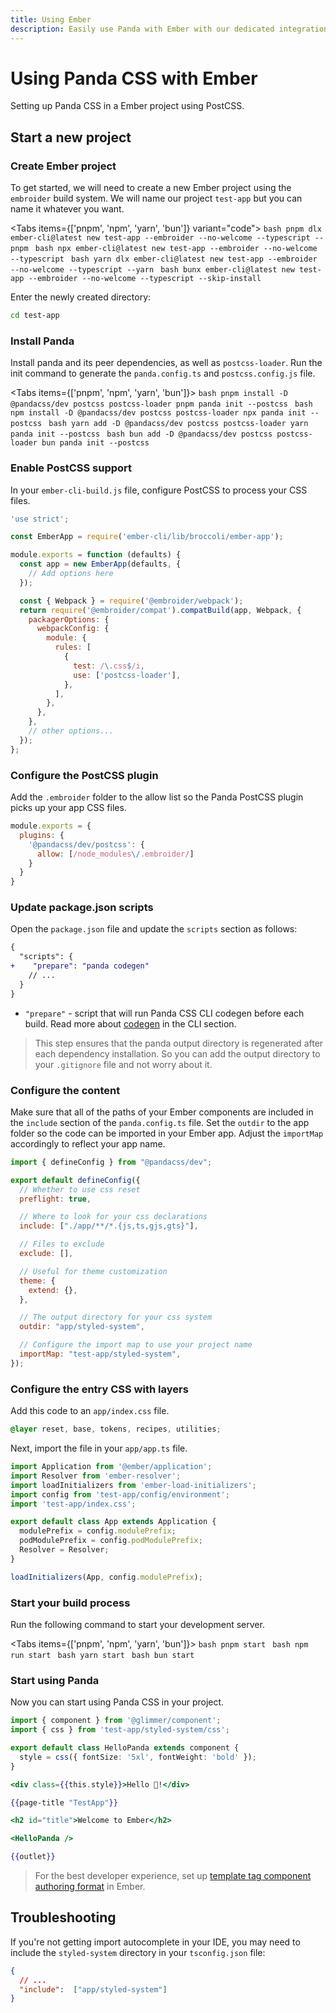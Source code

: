 ```yaml
---
title: Using Ember
description: Easily use Panda with Ember with our dedicated integration.
---
```


# Using Panda CSS with Ember

Setting up Panda CSS in a Ember project using PostCSS.

## Start a new project

<Steps>

### Create Ember project

To get started, we will need to create a new Ember project using the `embroider` build system. We will name our project `test-app` but you can name it whatever you want.

<Tabs items={['pnpm', 'npm', 'yarn', 'bun']} variant="code">
  <Tab>
    ```bash
    pnpm dlx ember-cli@latest new test-app --embroider --no-welcome --typescript --pnpm
    ```
  </Tab>
  <Tab>
    ```bash
    npx ember-cli@latest new test-app --embroider --no-welcome --typescript
    ```
  </Tab>
  <Tab>
    ```bash
    yarn dlx ember-cli@latest new test-app --embroider --no-welcome --typescript --yarn
    ```
  </Tab>
  <Tab>
    ```bash
    bunx ember-cli@latest new test-app --embroider --no-welcome --typescript --skip-install
    ```
  </Tab>
</Tabs>

Enter the newly created directory:

```bash
cd test-app
```

### Install Panda

Install panda and its peer dependencies, as well as `postcss-loader`. Run the init command to generate the `panda.config.ts` and `postcss.config.js` file.

<Tabs items={['pnpm', 'npm', 'yarn', 'bun']}>
  <Tab>
    ```bash
    pnpm install -D @pandacss/dev postcss postcss-loader
    pnpm panda init --postcss
    ```
  </Tab>
  <Tab>
    ```bash
    npm install -D @pandacss/dev postcss postcss-loader
    npx panda init --postcss
    ```
  </Tab>
  <Tab>
    ```bash
    yarn add -D @pandacss/dev postcss postcss-loader
    yarn panda init --postcss
    ```
  </Tab>
  <Tab>
    ```bash
    bun add -D @pandacss/dev postcss postcss-loader
    bun panda init --postcss
    ```
  </Tab>
</Tabs>

### Enable PostCSS support

In your `ember-cli-build.js` file, configure PostCSS to process your CSS files.

```js {12-23} filename="ember-cli-build.js"
'use strict';

const EmberApp = require('ember-cli/lib/broccoli/ember-app');

module.exports = function (defaults) {
  const app = new EmberApp(defaults, {
    // Add options here
  });

  const { Webpack } = require('@embroider/webpack');
  return require('@embroider/compat').compatBuild(app, Webpack, {
    packagerOptions: {
      webpackConfig: {
        module: {
          rules: [
            {
              test: /\.css$/i,
              use: ['postcss-loader'],
            },
          ],
        },
      },
    },
    // other options...
  });
};
```

### Configure the PostCSS plugin

Add the `.embroider` folder to the allow list so the Panda PostCSS plugin picks up your app CSS files.

```js {4} filename="postcss.config.cjs"
module.exports = {
  plugins: {
    '@pandacss/dev/postcss': {
      allow: [/node_modules\/.embroider/]
    }
  }
}
```

### Update package.json scripts

Open the `package.json` file and update the `scripts` section as follows:

```diff {3} filename="package.json"
{
  "scripts": {
+    "prepare": "panda codegen"
    // ...
  }
}
```

- `"prepare"` - script that will run Panda CSS CLI codegen before each build. Read more about [codegen](/docs/references/cli#panda-codegen) in the CLI section.

> This step ensures that the panda output directory is regenerated after each dependency installation. So you can add the output directory to your `.gitignore` file and not worry about it.

### Configure the content

Make sure that all of the paths of your Ember components are included in the `include` section of the `panda.config.ts` file. Set the `outdir` to the app folder so the code can be imported in your Ember app. Adjust the `importMap` accordingly to reflect your app name.

```js {8,19-22} filename="panda.config.ts"
import { defineConfig } from "@pandacss/dev";

export default defineConfig({
  // Whether to use css reset
  preflight: true,

  // Where to look for your css declarations
  include: ["./app/**/*.{js,ts,gjs,gts}"],

  // Files to exclude
  exclude: [],

  // Useful for theme customization
  theme: {
    extend: {},
  },

  // The output directory for your css system
  outdir: "app/styled-system",

  // Configure the import map to use your project name
  importMap: "test-app/styled-system",
});
```

### Configure the entry CSS with layers

Add this code to an `app/index.css` file.

```css filename="app/index.css"
@layer reset, base, tokens, recipes, utilities;
```

Next, import the file in your `app/app.ts` file.

```ts {5} filename="app/app.ts"
import Application from '@ember/application';
import Resolver from 'ember-resolver';
import loadInitializers from 'ember-load-initializers';
import config from 'test-app/config/environment';
import 'test-app/index.css';

export default class App extends Application {
  modulePrefix = config.modulePrefix;
  podModulePrefix = config.podModulePrefix;
  Resolver = Resolver;
}

loadInitializers(App, config.modulePrefix);
```

### Start your build process

Run the following command to start your development server.

<Tabs items={['pnpm', 'npm', 'yarn', 'bun']}>
  <Tab>
    ```bash
    pnpm start
    ```
  </Tab>
  <Tab>
    ```bash
    npm run start
    ```
  </Tab>
  <Tab>
    ```bash
    yarn start
    ```
  </Tab>
  <Tab>
    ```bash
    bun start
    ```
  </Tab>
</Tabs>

### Start using Panda

Now you can start using Panda CSS in your project.

```ts filename="app/components/hello-panda.js"
import { component } from '@glimmer/component';
import { css } from 'test-app/styled-system/css';

export default class HelloPanda extends component {
  style = css({ fontSize: '5xl', fontWeight: 'bold' });
}
```

```hbs filename="app/components/hello-panda.hbs"
<div class={{this.style}}>Hello 🐼!</div>
```

```hbs {5} filename="app/templates/application.hbs"
{{page-title "TestApp"}}

<h2 id="title">Welcome to Ember</h2>

<HelloPanda />

{{outlet}}
```

> For the best developer experience, set up [template tag component authoring format](https://guides.emberjs.com/release/components/template-tag-format/) in Ember.

</Steps>

## Troubleshooting

If you're not getting import autocomplete in your IDE, you may need to include the `styled-system` directory in your `tsconfig.json` file:

```json filename="tsconfig.json"
{
  // ...
  "include":  ["app/styled-system"]
}
```
